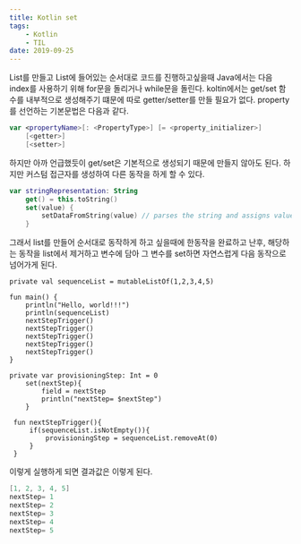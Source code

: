 ```yaml
---
title: Kotlin set
tags: 
    - Kotlin
    - TIL
date: 2019-09-25
---
```


List를 만들고 List에 들어있는 순서대로 코드를 진행하고싶을때 Java에서는 다음 index를 사용하기 위해 for문을 돌리거나 while문을 돌린다.
koltin에서는 get/set 함수를 내부적으로 생성해주기 떄문에 따로 getter/setter를 만들 필요가 없다.
property를 선언하는 기본문법은 다음과 같다.

```kotlin
var <propertyName>[: <PropertyType>] [= <property_initializer>]
    [<getter>]
    [<setter>]
```
하지만 아까 언급했듯이 get/set은 기본적으로 생성되기 때문에 만들지 않아도 된다.
하지만 커스텀 접근자를 생성하여 다른 동작을 하게 할 수 있다. 

```kotlin
var stringRepresentation: String
    get() = this.toString()
    set(value) {
        setDataFromString(value) // parses the string and assigns values to other properties
    }
```

그래서 list를 만들어 순서대로 동작하게 하고 싶을때에 한동작을 완료하고 난후, 해당하는 동작을 list에서 제거하고 
변수에 담아 그 변수를 set하면 자연스럽게 다음 동작으로 넘어가게 된다. 

```koltin
private val sequenceList = mutableListOf(1,2,3,4,5)

fun main() {
    println("Hello, world!!!")
    println(sequenceList)
    nextStepTrigger()
    nextStepTrigger()
    nextStepTrigger()
    nextStepTrigger()
    nextStepTrigger()
}

private var provisioningStep: Int = 0
	set(nextStep){
        field = nextStep
        println("nextStep= $nextStep")
    }
    
 fun nextStepTrigger(){
     if(sequenceList.isNotEmpty()){
         provisioningStep = sequenceList.removeAt(0)
     }
 }
```

이렇게 실행하게 되면 결과값은  이렇게 된다.
```java
[1, 2, 3, 4, 5]
nextStep= 1
nextStep= 2
nextStep= 3
nextStep= 4
nextStep= 5
```
